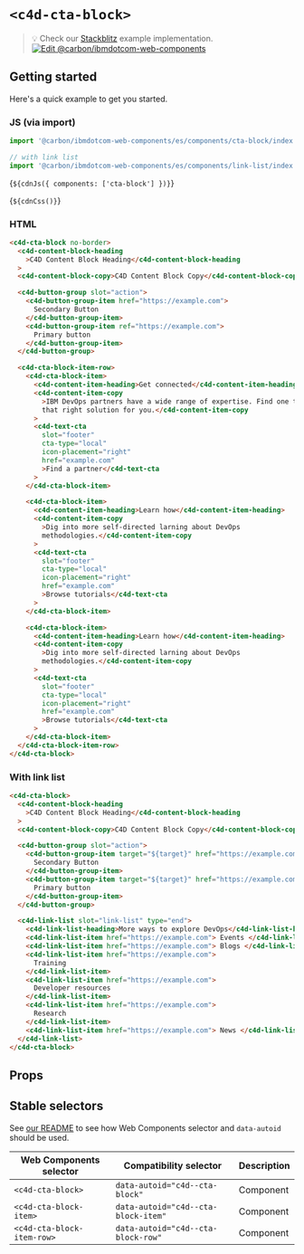 
# `<c4d-cta-block>`

> 💡 Check our
> [Stackblitz](https://stackblitz.com/github/carbon-design-system/carbon-for-ibm-dotcom/tree/main/packages/web-components/examples/stackblitz/components/cta-block)
> example implementation.
> [![Edit @carbon/ibmdotcom-web-components](https://developer.stackblitz.com/img/open_in_stackblitz.svg)](https://stackblitz.com/github/carbon-design-system/carbon-for-ibm-dotcom/tree/main/packages/web-components/examples/codesandbox/components/cta-block)

## Getting started

Here's a quick example to get you started.

### JS (via import)

```javascript
import '@carbon/ibmdotcom-web-components/es/components/cta-block/index.js';

// with link list
import '@carbon/ibmdotcom-web-components/es/components/link-list/index.js';
```

<Markdown>{`${cdnJs({ components: ['cta-block'] })}`}</Markdown>

<Markdown>{`${cdnCss()}`}</Markdown>

### HTML

```html
<c4d-cta-block no-border>
  <c4d-content-block-heading
    >C4D Content Block Heading</c4d-content-block-heading
  >
  <c4d-content-block-copy>C4D Content Block Copy</c4d-content-block-copy>

  <c4d-button-group slot="action">
    <c4d-button-group-item href="https://example.com">
      Secondary Button
    </c4d-button-group-item>
    <c4d-button-group-item ref="https://example.com">
      Primary button
    </c4d-button-group-item>
  </c4d-button-group>

  <c4d-cta-block-item-row>
    <c4d-cta-block-item>
      <c4d-content-item-heading>Get connected</c4d-content-item-heading>
      <c4d-content-item-copy
        >IBM DevOps partners have a wide range of expertise. Find one to build
        that right solution for you.</c4d-content-item-copy
      >
      <c4d-text-cta
        slot="footer"
        cta-type="local"
        icon-placement="right"
        href="example.com"
        >Find a partner</c4d-text-cta
      >
    </c4d-cta-block-item>

    <c4d-cta-block-item>
      <c4d-content-item-heading>Learn how</c4d-content-item-heading>
      <c4d-content-item-copy
        >Dig into more self-directed larning about DevOps
        methodologies.</c4d-content-item-copy
      >
      <c4d-text-cta
        slot="footer"
        cta-type="local"
        icon-placement="right"
        href="example.com"
        >Browse tutorials</c4d-text-cta
      >
    </c4d-cta-block-item>

    <c4d-cta-block-item>
      <c4d-content-item-heading>Learn how</c4d-content-item-heading>
      <c4d-content-item-copy
        >Dig into more self-directed larning about DevOps
        methodologies.</c4d-content-item-copy
      >
      <c4d-text-cta
        slot="footer"
        cta-type="local"
        icon-placement="right"
        href="example.com"
        >Browse tutorials</c4d-text-cta
      >
    </c4d-cta-block-item>
  </c4d-cta-block-item-row>
</c4d-cta-block>
```

### With link list

```html
<c4d-cta-block>
  <c4d-content-block-heading
    >C4D Content Block Heading</c4d-content-block-heading
  >
  <c4d-content-block-copy>C4D Content Block Copy</c4d-content-block-copy>

  <c4d-button-group slot="action">
    <c4d-button-group-item target="${target}" href="https://example.com">
      Secondary Button
    </c4d-button-group-item>
    <c4d-button-group-item target="${target}" href="https://example.com">
      Primary button
    </c4d-button-group-item>
  </c4d-button-group>

  <c4d-link-list slot="link-list" type="end">
    <c4d-link-list-heading>More ways to explore DevOps</c4d-link-list-heading>
    <c4d-link-list-item href="https://example.com"> Events </c4d-link-list-item>
    <c4d-link-list-item href="https://example.com"> Blogs </c4d-link-list-item>
    <c4d-link-list-item href="https://example.com">
      Training
    </c4d-link-list-item>
    <c4d-link-list-item href="https://example.com">
      Developer resources
    </c4d-link-list-item>
    <c4d-link-list-item href="https://example.com">
      Research
    </c4d-link-list-item>
    <c4d-link-list-item href="https://example.com"> News </c4d-link-list-item>
  </c4d-link-list>
</c4d-cta-block>
```

## Props

<Props of="c4d-cta-block" />
<Description markdown={markdownContents} />

## Stable selectors

See
[our README](https://github.com/carbon-design-system/carbon-for-ibm-dotcom/tree/main/packages/web-components#stable-selectors-for-analytics-and-integratione2e-testing-in-web-components)
to see how Web Components selector and `data-autoid` should be used.

| Web Components selector    | Compatibility selector              | Description |
| -------------------------- | ----------------------------------- | ----------- |
| `<c4d-cta-block>`          | `data-autoid="c4d--cta-block"`      | Component   |
| `<c4d-cta-block-item>`     | `data-autoid="c4d--cta-block-item"` | Component   |
| `<c4d-cta-block-item-row>` | `data-autoid="c4d--cta-block-row"`  | Component   |

<Description markdown={contributing} />
